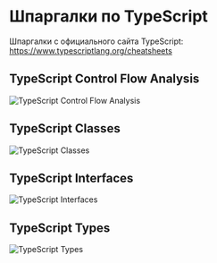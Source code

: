 # Шпаргалки по TypeScript

Шпаргалки с официального сайта TypeScript: https://www.typescriptlang.org/cheatsheets

## TypeScript Control Flow Analysis

![TypeScript Control Flow Analysis](/typescript-cheat-sheets/1.png)

## TypeScript Classes

![TypeScript Classes](/typescript-cheat-sheets/2.png)

## TypeScript Interfaces

![TypeScript Interfaces](/typescript-cheat-sheets/3.png)

## TypeScript Types

![TypeScript Types](/typescript-cheat-sheets/4.png)
